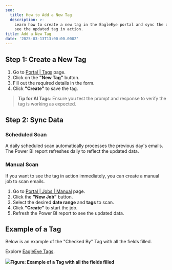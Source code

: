 ```yaml
---
seo:
  title: How to Add a New Tag
  description: >-
    Learn how to create a new tag in the EagleEye portal and sync the data to
    see the updated tag in action.
title: Add a New Tag
date: '2025-03-13T13:00:00.000Z'
---
```


## Step 1: Create a New Tag

1. Go to [Portal | Tags](https://portal.ssweagleeye.com/tags) page.
2. Click on the **"New Tag"** button.
3. Fill out the required details in the form.
4. Click **"Create"** to save the tag.

> **Tip for AI Tags**: Ensure you test the prompt and response to verify the tag is working as expected.

## Step 2: Sync Data

### Scheduled Scan

A daily scheduled scan automatically processes the previous day's emails. The Power BI report refreshes daily to reflect the updated data.

### Manual Scan

If you want to see the tag in action immediately, you can create a manual job to scan emails.

1. Go to [Portal | Jobs | Manual](https://portal.ssweagleeye.com/jobs/manual) page.
2. Click the **"New Job"** button.
3. Select the desired **date range** and **tags** to scan.
4. Click **"Create"** to start the job.
5. Refresh the Power BI report to see the updated data.

## Example of a Tag

Below is an example of the "Checked By" Tag with all the fields filled.

Explore [EagleEye Tags](https://portal.ssweagleeye.com/tags).

![](/EagleEye/Tag-example.png)**Figure: Example of a Tag with all the fields filled**
